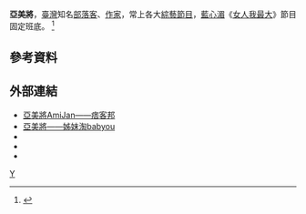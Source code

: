 {{expand|time=2017-04-06T09:58:02+00:00}}
{{Infobox YouTube personality
| header-color       = 
| honorific_prefix   = 
| name               = 亞美將
| honorific_suffix   = 
| logo               =
| logo_size          =
| logo_alt           =
| logo caption       =
| image              = 
| image_size         =
| alt                = 
| caption            =  
| birth_name         =  鄧莉穎
| birth_date         = 
| birth_place        = {{TWN}}
| death_date         = 
| death_place        = 
| origin             = {{TWN}}
| nationality        = {{ROC}}
| education          = 
| residence          = 
| occupation         = 
| height             = 
| religion           = 
| partner            = 
| spouse             = 
| signature          = 
| signature_size     = 
| signature_alt      = 
| website            = 
| pseudonym          = 
| channel_name       = 
| channel_url        = 
| channel_direct_url = 
| channels           = 
| creator            = 
| years_active       = 
| genre              = 
| subscribers        = 
| views              = 
| network            = 
| associated_acts    = 
| catchphrase(s)     = 
| silver_button      = yes
| silver_year        = 
| gold_button        = yes
| gold_year          = 
| module             = 
| stats_update       = 
| extra_information  = 
}}
'''亞美將'''，[[臺灣|臺灣]]知名[[部落客|部落客]]、[[作家|作家]]，常上各大[[綜藝節目|綜藝節目]]，[[藍心湄|藍心湄]]《[[女人我最大|女人我最大]]》節目固定班底。
<ref>{{Cite web |url=http://www.appledaily.com.tw/realtimenews/article/new/20161209/1008037/ |title=亞美將4鞠躬6道歉　認「求表現」節目說謊 |accessdate=2017-05-05 |archive-date=2017-09-10 |archive-url=https://web.archive.org/web/20170910091733/http://www.appledaily.com.tw/realtimenews/article/new/20161209/1008037 |dead-url=no }}</ref>

==參考資料==
{{reflist}}

==外部連結==
*[http://amijan.pixnet.net/blog 亞美將AmiJan——痞客邦] {{Wayback|url=http://amijan.pixnet.net/blog |date=20191017142137 }}
*[https://web.archive.org/web/20170206115316/http://www.babyou.com/opencms/authors/Author1074.html?__locale=zh_TW 亞美將——姊妹淘babyou]
*{{facebook|Im.amijan|亞美將 AmiJan - 鄧莉穎}}
*{{Sinaweibo|amijan|亞美將-鄧莉穎}}
*{{instagram|AMIJAN|Ami Jan 亞美將}}

[[Category:臺灣部落客|Y]]